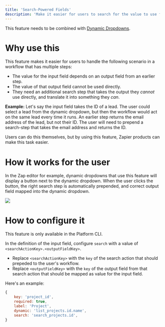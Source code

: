 ```yaml
---
title: 'Search-Powered Fields'
description: 'Make it easier for users to search for the value to use for a Dynamic Dropdown at run-time.'
---
```


<Note>This feature needs to be combined with [Dynamic Dropdowns](./dynamic-dropdowns).</Note>

# Why use this
This feature makes it easier for users to handle the following scenario in a workflow that has multiple steps:

- The value for the input field depends on an output field from an earlier step.
- The value of that output field cannot be used directly.
- They need an additional search step that takes the output they *cannot* use directly, and translate it into something they *can*.

**Example:** Let's say the input field takes the ID of a lead. The user could select a lead from the dynamic dropdown, but then the workflow would act on the same lead every time it runs. An earlier step returns the email address of the lead, but not their ID. The user will need to prepend a search-step that takes the email address and returns the ID.

Users can do this themselves, but by using this feature, Zapier products can make this task easier.

# How it works for the user

In the Zap editor for example, dynamic dropdowns that use this feature will display a 
button next to the dynamic dropdown. When the user clicks the button, the right search step is automatically prepended, and correct output field mapped into the dynamic dropdown.

![](https://cdn.zappy.app/c6bd53c4bf3efe9870493dc7c3c2dafc.gif)

# How to configure it

<Warning>This feature is only available in the Platform CLI.</Warning>

In the definition of the input field, configure `search` with a value of `<searchActionKey>.<outputFieldKey>`.

- Replace `<searchActionKey>` with the `key` of the search action that should prepeded to the user's workflow.
- Replace `<outputFieldKey>` with the `key` of the output field from that search action that should be mapped as value for the input field.

Here's an example:

```js
{
    key: 'project_id',
    required: true,
    label: 'Project',
    dynamic: 'list_projects.id.name',
    search: 'search_projects.id',
}
```
